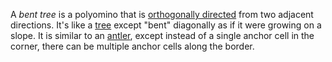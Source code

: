 A _bent tree_ is a polyomino that is [orthogonally directed](/glossary/orthogonally-directed) from two adjacent directions. It's like a [tree](/classes/tree) except "bent" diagonally as if it were growing on a slope. It is similar to an [antler](/classes/antler), except instead of a single anchor cell in the corner, there can be multiple anchor cells along the border.
